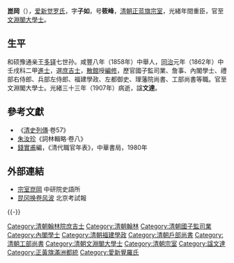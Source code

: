 {{Manchu name|[[爱新觉罗氏|爱新觉罗]]}}
{{明清人物信息框
| 姓名 = 愛新覺羅·崑岡
| 原名 =
| 圖片名稱= 
| 圖片大小 = 230px
| 圖片說明 = 
| 最高職務 = 文淵閣大學士
| 國家 = 大清
| 籍貫 = 
| 族裔 = 滿洲
| 旗籍 = 
| 字號 = 字筱峰
| 諡號 = 文達
| 出生日期 = [[道光|道光]]十六年（1836年）
| 出生地點 = [[北京|京師]]
| 逝世日期 = [[光緒|光緒]]三十三年（1907年）
| 逝世地點 = [[北京|京師]]
| 墓葬 =
| 配偶 =
| 親屬 = 
| 出身 = 
*同治元年壬戌科進士出身
| 經歷 = 
| 著作 =
}}
'''崑岡'''（{{bd|1836年||1907年|catIdx=L}}），[[爱新觉罗氏|爱新觉罗氏]]，字'''子如'''，号'''筱峰'''，[[清朝宗室|清朝正蓝旗宗室]]，光緒年間重臣，官至[[文淵閣大學士|文淵閣大學士]]。

==生平==
和硕豫通亲王[[多铎|多铎]]七世孙。咸豐八年（1858年）中舉人，[[同治|同治]]元年（1862年）中壬戌科二甲[[進士|進士]]，選[[庶吉士|庶吉士]]，[[散館|散館]]授[[編修|編修]]，歷官國子監司業、詹事、內閣學士、禮部右侍郎、兵部左侍郎、福建學政、左都御史、理藩院尚書、工部尚書等職。官至文淵閣大學士。光緒三十三年（1907年）病逝，諡'''文達'''。<br/>

==參考文獻==
*《[[清史列傳|清史列傳]]·卷57》
*[[朱汝珍|朱汝珍]]《詞林輯略·卷八》
*[[錢實甫|錢實甫]]編，《清代職官年表》，中華書局，1980年

==外部連結==
*[http://archive.ihp.sinica.edu.tw/ttscgi/ttsquery?0:19090121:mctauac:TM%3D%A9v%AB%C7%B1X%A9%A3 宗室崑岡] {{Wayback|url=http://archive.ihp.sinica.edu.tw/ttscgi/ttsquery?0:19090121:mctauac:TM%3D%A9v%AB%C7%B1X%A9%A3 |date=20200415221555 }} 中研院史語所
*[http://www.bjeea.cn/html/ksb/kaoshiwenhua/2011/0302/24070.html 昆冈换卷风波] {{Wayback|url=http://www.bjeea.cn/html/ksb/kaoshiwenhua/2011/0302/24070.html |date=20200415221603 }} 北京考試報

{{-}}
{{start box}}
{{s-off}}
{{s-before|[[孫詒經|孫詒經]]}}
{{s-title|[[清朝福建學政列表|提督福建學政]]|<small>光緒五年八月初一壬寅（1879年9月16日）任</small>}}
{{s-after|[[馮光遹|馮光遹]]}}
{{succession box|[[麟書|麟書]]|[[熙敬|熙敬]]|[[清朝工部尚书列表#工部满尚书|工部滿尚書]]|<small>光緒十二年二月乙亥－光緒十六年二月庚辰 <br>（1886年3月16日－1890年2月28日）</small>}}
{{succession box|[[奎润|奎润]]|[[怀塔布|怀塔布]]|[[清朝礼部尚书列表#礼部满尚书|禮部滿尚書]]|<small>光绪十六年二月庚辰－光绪二十二年四月戊子 <br>（1890年2月28日－1896年6月4日）</small>}}
{{end box}}
{{同治元年壬戌科殿試金榜}}
{{清朝入祀賢良祠}}

{{DEFAULTSORT:Kun崑}}
[[Category:清朝翰林院庶吉士|Category:清朝翰林院庶吉士]]
[[Category:清朝翰林|Category:清朝翰林]]
[[Category:清朝國子監司業|Category:清朝國子監司業]]
[[Category:內閣學士|Category:內閣學士]]
[[Category:清朝福建學政|Category:清朝福建學政]]
[[Category:清朝戶部尚書|Category:清朝戶部尚書]]
[[Category:清朝工部尚書|Category:清朝工部尚書]]
[[Category:清朝文淵閣大學士|Category:清朝文淵閣大學士]]
[[Category:清朝宗室|Category:清朝宗室]]
[[Category:諡文達|Category:諡文達]]
[[Category:正黃旗滿洲都統|Category:正黃旗滿洲都統]]
[[Category:愛新覺羅氏|Category:愛新覺羅氏]]
